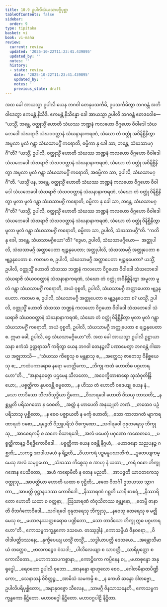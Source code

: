 ```yaml
---
title: 10.9 ဥပါလိသံဃသာမဂ္ဂီပုစ္ဆာ
tableOfContents: false
sidebar:
  order: 9
type: tipitaka
basket: vi
book: vi-maha
review:
  current: review
  updated: '2025-10-22T11:23:41.439895'
  updated_by: ''
  notes: ''
  history:
  - state: review
    date: '2025-10-22T11:23:41.439895'
    updated_by: ''
    notes: ''
    previous_state: draft
---
```



<ReviewStatus review={frontmatter.review} showDetails={true} />

<HypothesisAnnotation frontmatter={frontmatter} />

<DynamicBreadcrumb />

<Division number="476" book="vi-maha" e="ch" v="3" p="508">

<Paragraph number="2021" book="vi-maha">
အထ ခေါ အာယသ္မာ ဥပါလိ ယေန ဘဂဝါ တေနုပသင်္ကမိ, ဥပသင်္ကမိတွာ ဘဂဝန္တံ အဘိဝါဒေတွာ ဧကမန္တံ နိသီဒိ. ဧကမန္တံ နိသိန္နော ခေါ အာယသ္မာ ဥပါလိ ဘဂဝန္တံ ဧတဒဝေါစ—  “ယသ္မိံ, ဘန္တေ, ဝတ္ထုသ္မိံ ဟောတိ သံဃဿ ဘဏ္ဍနံ ကလဟော ဝိဂ္ဂဟော ဝိဝါဒေါ သံဃဘေဒေါ သံဃရာဇိ သံဃဝဝတ္ထာနံ သံဃနာနာကရဏံ, သံဃော တံ ဝတ္ထုံ အဝိနိစ္ဆိနိတွာ အမူလာ မူလံ ဂန္တွာ သံဃသာမဂ္ဂိံ ကရောတိ, ဓမ္မိကာ နု ခေါ သာ, ဘန္တေ, သံဃသာမဂ္ဂီ”တိ? “ယသ္မိံ, ဥပါလိ, ဝတ္ထုသ္မိံ ဟောတိ သံဃဿ ဘဏ္ဍနံ ကလဟော ဝိဂ္ဂဟော ဝိဝါဒေါ သံဃဘေဒေါ သံဃရာဇိ သံဃဝဝတ္ထာနံ သံဃနာနာကရဏံ, သံဃော တံ ဝတ္ထုံ အဝိနိစ္ဆိနိတွာ အမူလာ မူလံ ဂန္တွာ သံဃသာမဂ္ဂိံ ကရောတိ, အဓမ္မိကာ သာ, ဥပါလိ, သံဃသာမဂ္ဂီ”တိ.
</Paragraph>

<Paragraph number="2022" book="vi-maha">
“ယသ္မိံ ပန, ဘန္တေ, ဝတ္ထုသ္မိံ ဟောတိ သံဃဿ ဘဏ္ဍနံ ကလဟော ဝိဂ္ဂဟော ဝိဝါဒေါ သံဃဘေဒေါ သံဃရာဇိ သံဃဝဝတ္ထာနံ သံဃနာနာကရဏံ, သံဃော တံ ဝတ္ထုံ ဝိနိစ္ဆိနိတွာ မူလာ မူလံ ဂန္တွာ သံဃသာမဂ္ဂိံ ကရောတိ, ဓမ္မိကာ နု ခေါ သာ, ဘန္တေ, သံဃသာမဂ္ဂီ”တိ? “ယသ္မိံ, ဥပါလိ, ဝတ္ထုသ္မိံ ဟောတိ သံဃဿ ဘဏ္ဍနံ ကလဟော ဝိဂ္ဂဟော ဝိဝါဒေါ သံဃဘေဒေါ သံဃရာဇိ သံဃဝဝတ္ထာနံ သံဃနာနာကရဏံ, သံဃော တံ ဝတ္ထုံ ဝိနိစ္ဆိနိတွာ မူလာ မူလံ ဂန္တွာ သံဃသာမဂ္ဂိံ ကရောတိ, ဓမ္မိကာ သာ, ဥပါလိ, သံဃသာမဂ္ဂီ”တိ.
</Paragraph>

<Paragraph number="2023" book="vi-maha">
“ကတိ နု ခေါ, ဘန္တေ, သံဃသာမဂ္ဂိယော”တိ? “ဒွေမာ, ဥပါလိ, သံဃသာမဂ္ဂိယော—  အတ္ထုပါလိ, သံဃသာမဂ္ဂီ အတ္ထာပေတာ ဗျဉ္ဇနုပေတာ; အတ္ထုပါလိ, သံဃသာမဂ္ဂီ အတ္ထုပေတာ စ ဗျဉ္ဇနုပေတာ စ. ကတမာ စ, ဥပါလိ, သံဃသာမဂ္ဂီ အတ္ထာပေတာ ဗျဉ္ဇနုပေတာ? ယသ္မိံ, ဥပါလိ, ဝတ္ထုသ္မိံ ဟောတိ သံဃဿ ဘဏ္ဍနံ ကလဟော ဝိဂ္ဂဟော ဝိဝါဒေါ သံဃဘေဒေါ သံဃရာဇိ သံဃဝဝတ္ထာနံ သံဃနာနာကရဏံ, သံဃော တံ ဝတ္ထုံ အဝိနိစ္ဆိနိတွာ အမူလာ မူလံ ဂန္တွာ သံဃသာမဂ္ဂိံ ကရောတိ, အယံ ဝုစ္စတိ, ဥပါလိ, သံဃသာမဂ္ဂီ အတ္ထာပေတာ ဗျဉ္ဇနုပေတာ. ကတမာ စ, ဥပါလိ, သံဃသာမဂ္ဂီ အတ္ထုပေတာ စ ဗျဉ္ဇနုပေတာ စ? ယသ္မိံ, ဥပါလိ, ဝတ္ထုသ္မိံ ဟောတိ သံဃဿ ဘဏ္ဍနံ ကလဟော ဝိဂ္ဂဟော ဝိဝါဒေါ သံဃဘေဒေါ သံဃရာဇိ သံဃဝဝတ္ထာနံ သံဃနာနာကရဏံ, သံဃော တံ ဝတ္ထုံ ဝိနိစ္ဆိနိတွာ မူလာ မူလံ ဂန္တွာ သံဃသာမဂ္ဂိံ ကရောတိ, အယံ ဝုစ္စတိ, ဥပါလိ, သံဃသာမဂ္ဂီ အတ္ထုပေတာ စ ဗျဉ္ဇနုပေတာ စ. ဣမာ ခေါ, ဥပါလိ, ဒွေ သံဃသာမဂ္ဂိယော”တိ.
</Paragraph>

</Division>
<Division number="477" book="vi-maha" e="ch" v="3" p="509">

<Paragraph number="2024" book="vi-maha">
အထ ခေါ အာယသ္မာ ဥပါလိ ဥဋ္ဌာယာသနာ ဧကံသံ ဥတ္တရာသင်္ဂံ ကရိတွာ ယေန ဘဂဝါ တေနဉ္ဇလိံ ပဏာမေတွာ ဘဂဝန္တံ ဂါထာယ အဇ္ဈဘာသိ—
</Paragraph>

<Paragraph number="2025" type="verses" book="vi-maha">
_“သံဃဿ ကိစ္စေသု စ မန္တနာသု စ,_  
_အတ္ထေသု ဇာတေသု ဝိနိစ္ဆယေသု စ;_  
_ကထံပကာရောဓ နရော မဟတ္ထိကော,_  
_ဘိက္ခု ကထံ ဟောတိဓ ပဂ္ဂဟာရဟော”တိ._  

</Paragraph>

<Paragraph number="2026" type="verses" book="vi-maha">
_“အနာနုဝဇ္ဇော ပဌမေန သီလတော,_  
_အဝေက္ခိတာစာရော သုသံဝုတိန္ဒြိယော;_  
_ပစ္စတ္ထိကာ နူပဝဒန္တိ ဓမ္မတော,_  
_န ဟိဿ တံ ဟောတိ ဝဒေယျု ယေန နံ._  

</Paragraph>

<Paragraph number="2027" type="verses" book="vi-maha">
_သော တာဒိသော သီလဝိသုဒ္ဓိယာ ဌိတော,_  
_ဝိသာရဒေါ ဟောတိ ဝိသယှ ဘာသတိ;_  
_နစ္ဆမ္ဘတိ ပရိသဂတော န ဝေဓတိ,_  
_အတ္ထံ န ဟာပေတိ အနုယျုတံ ဘဏံ._  

</Paragraph>

<Paragraph number="2028" type="verses" book="vi-maha">
_တထေဝ ပဉှံ ပရိသာသု ပုစ္ဆိတော,_  
_န စေဝ ပဇ္ဈာယတိ န မင်္ကု ဟောတိ;_  
_သော ကာလာဂတံ ဗျာကရဏာရဟံ ဝစော,_  
_ရဉ္ဇေတိ ဝိညူပရိသံ ဝိစက္ခဏော._  

</Paragraph>

<Paragraph number="2029" type="verses" book="vi-maha">
_သဂါရဝေါ ဝုဍ္ဎတရေသု ဘိက္ခုသု,_  
_အာစေရကမှိ စ သကေ ဝိသာရဒေါ;_  
_အလံ ပမေတုံ ပဂုဏော ကထေတဝေ,_  
_ပစ္စတ္ထိကာနဉ္စ ဝိရဒ္ဓိကောဝိဒေါ._  

</Paragraph>

<Paragraph number="2030" type="verses" book="vi-maha">
_ပစ္စတ္ထိကာ ယေန ဝဇန္တိ နိဂ္ဂဟံ,_  
_မဟာဇနော သညပနဉ္စ ဂစ္ဆတိ;_  
_သကဉ္စ အာဒါယမယံ န ရိဉ္စတိ,_  
_ဝိယာကရံ ပဉှမနူပဃာတိကံ._  

</Paragraph>

<Paragraph number="2031" type="verses" book="vi-maha">
_ဒူတေယျကမ္မေသု အလံ သမုဂ္ဂဟော,_  
_သံဃဿ ကိစ္စေသု စ အာဟု နံ ယထာ;_  
_ကရံ ဝစော ဘိက္ခုဂဏေန ပေသိတော,_  
_အဟံ ကရောမီတိ န တေန မညတိ._  

</Paragraph>

<Paragraph number="2032" type="verses" book="vi-maha">
_အာပဇ္ဇတိ ယာဝတကေသု ဝတ္ထုသု,_  
_အာပတ္တိယာ ဟောတိ ယထာ စ ဝုဋ္ဌိတိ;_  
_ဧတေ ဝိဘင်္ဂါ ဥဘယဿ သွာဂတာ,_  
_အာပတ္တိ ဝုဋ္ဌာနပဒဿ ကောဝိဒေါ._  

</Paragraph>

<Paragraph number="2033" type="verses" book="vi-maha">
_နိဿာရဏံ ဂစ္ဆတိ ယာနိ စာစရံ,_  
_နိဿာရိတော ဟောတိ ယထာ စ ဝတ္တနာ;_  
_ဩသာရဏံ တံဝုသိတဿ ဇန္တုနော,_  
_ဧတမ္ပိ ဇာနာတိ ဝိဘင်္ဂကောဝိဒေါ._  

</Paragraph>

<Paragraph number="2034" type="verses" book="vi-maha">
_သဂါရဝေါ ဝုဍ္ဎတရေသု ဘိက္ခုသု,_  
_နဝေသု ထေရေသု စ မဇ္ဈိမေသု စ;_  
_မဟာဇနဿတ္ထစရောဓ ပဏ္ဍိတော,_  
_သော တာဒိသော ဘိက္ခု ဣဓ ပဂ္ဂဟာရဟော”တိ._  


</Paragraph>
</Division>

<Paragraph number="2035" type="center" book="vi-maha">
ကောသမ္ဗကက္ခန္ဓကော ဒသမော.



</Paragraph>

<Paragraph number="2036" type="center" book="vi-maha">
တဿုဒ္ဒါနံ


</Paragraph>

<Paragraph number="2037" type="verses" book="vi-maha">
_ကောသမ္ဗိယံ ဇိနဝရော,_  
_ဝိဝါဒါပတ္တိဒဿနေ;_  
_နုက္ခိပေယျ ယသ္မိံ တသ္မိံ,_  
_သဒ္ဓါယာပတ္တိ ဒေသယေ._  

</Paragraph>

<Paragraph number="2038" type="verses" book="vi-maha">
_အန္တောသီမာယံ တတ္ထေဝ,_  
_ဗာလကဉ္စေဝ ဝံသဒါ;_  
_ပါလိလေယျာ စ သာဝတ္ထိ,_  
_သာရိပုတ္တော စ ကောလိတော._  

</Paragraph>

<Paragraph number="2039" type="verses" book="vi-maha">
_မဟာကဿပကစ္စာနာ,_  
_ကောဋ္ဌိကော ကပ္ပိနေန စ;_  
_မဟာစုန္ဒော အနုရုဒ္ဓေါ,_  
_ရေဝတော ဥပါလိ စုဘော._  

</Paragraph>

<Paragraph number="2040" type="verses" book="vi-maha">
_အာနန္ဒော ရာဟုလော စေဝ,_  
_ဂေါတမီနာထပိဏ္ဍိကော;_  
_သေနာသနံ ဝိဝိတ္တဉ္စ,_  
_အာမိသံ သမကမ္ပိ စ._  

</Paragraph>

<Paragraph number="2041" type="verses" book="vi-maha">
_န ကေဟိ ဆန္ဒော ဒါတဗ္ဗော,_  
ဥပါလိပရိပုစ္ဆိတော;_  
_အနာနုဝဇ္ဇော သီလေန,_  
_သာမဂ္ဂီ ဇိနသာသနေတိ._  


</Paragraph>

<Paragraph number="2042" type="center" book="vi-maha">
ကောသမ္ဗကက္ခန္ဓကော နိဋ္ဌိတော.



</Paragraph>

<Paragraph number="2043" type="center" book="vi-maha">
မဟာဝဂ္ဂေါ နိဋ္ဌိတော.



</Paragraph>

<Paragraph number="2044" type="center" book="vi-maha">
မဟာဝဂ္ဂပါဠိ နိဋ္ဌိတာ.
</Paragraph>
